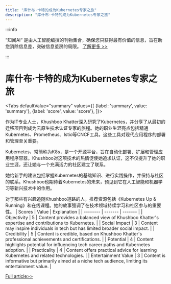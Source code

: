 ```yaml
---
title: "库什布·卡特的成为Kubernetes专家之旅"
description: "库什布·卡特的成为Kubernetes专家之旅"
---
```



:::info

“知闻AI“ 是由人工智能编撰的刊物集合，确保您只获得最有价值的信息，旨在助您消除信息差，突破信息茧房的局限。  [了解更多 >>](/zh-Hans/docs/guides)

:::

# 库什布·卡特的成为Kubernetes专家之旅


<Tabs
	defaultValue="summary"
	values={[
	{label: 'summary', value: 'summary'},
	{label: 'score', value: 'score'},
]}>
<TabItem value="summary">


作为IT专业人士，Khushboo Khatter深入研究了Kubernetes，并分享了从最初的迁移项目到成为云原生技术认证专家的旅程。她的职业生涯亮点包括精通Kubernetes、Prometheus、Istio等CNCF工具，这些工具对现代应用程序的部署和管理至关重要。

Kubernetes，常简称为K8s，是一个开源平台，旨在自动化部署、扩展和管理应用程序容器。Khushboo对这项技术的热情促使她追求认证，这不仅提升了她的职业生涯，还让她与一个充满活力的社区建立了联系。

她给新手的建议包括掌握Kubernetes的基础知识、进行实践操作，并保持与社区的联系。Khushboo也期待着Kubernetes的未来，预见到它在人工智能和机器学习等新兴技术中的作用。

对于那些有兴趣追随Khushboo道路的人，推荐资源包括《Kubernetes Up & Running》和在线课程。她的故事强调了在技术领域持续学习和社区参与的重要性。
</TabItem>
<TabItem value="score">
	| Scores     | Value   | Explanation |
	| -------- | ------- | ------- |
	| Objectivity  | 5    | Content provides a balanced view of Khushboo Khatter's expertise and contributions to Kubernetes.    |
	| Social Impact | 3     | Content may inspire individuals in tech but has limited broader social impact.    |
	| Credibility    | 5    | Content is credible, based on Khushboo Khatter's professional achievements and certifications.    |
	| Potential    | 4    | Content highlights potential for influencing tech career paths and Kubernetes adoption.    |
	| Practicality    | 4    | Content offers practical advice for learning Kubernetes and related technologies.    |
	| Entertainment Value    | 3    | Content is informative but primarily aimed at a niche tech audience, limiting its entertainment value.    |
</TabItem>
</Tabs>

[Full article>>](https://www.cncf.io/blog/2024/06/07/kubestronaut-in-orbit-khushboo-khatter/)
